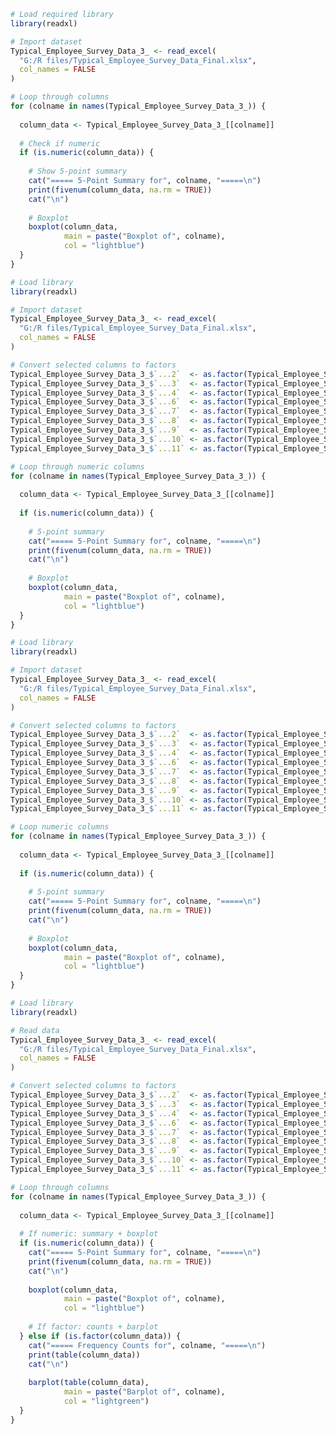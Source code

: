 ```{r}

# Load required library
library(readxl)

# Import dataset
Typical_Employee_Survey_Data_3_ <- read_excel(
  "G:/R files/Typical_Employee_Survey_Data_Final.xlsx",
  col_names = FALSE
)

# Loop through columns
for (colname in names(Typical_Employee_Survey_Data_3_)) {
  
  column_data <- Typical_Employee_Survey_Data_3_[[colname]]
  
  # Check if numeric
  if (is.numeric(column_data)) {
    
    # Show 5-point summary
    cat("===== 5-Point Summary for", colname, "=====\n")
    print(fivenum(column_data, na.rm = TRUE))
    cat("\n")
    
    # Boxplot
    boxplot(column_data,
            main = paste("Boxplot of", colname),
            col = "lightblue")
  }
}
```

```{r}
# Load library
library(readxl)

# Import dataset
Typical_Employee_Survey_Data_3_ <- read_excel(
  "G:/R files/Typical_Employee_Survey_Data_Final.xlsx",
  col_names = FALSE
)

# Convert selected columns to factors
Typical_Employee_Survey_Data_3_$`...2`  <- as.factor(Typical_Employee_Survey_Data_3_$`...2`)
Typical_Employee_Survey_Data_3_$`...3`  <- as.factor(Typical_Employee_Survey_Data_3_$`...3`)
Typical_Employee_Survey_Data_3_$`...4`  <- as.factor(Typical_Employee_Survey_Data_3_$`...4`)
Typical_Employee_Survey_Data_3_$`...6`  <- as.factor(Typical_Employee_Survey_Data_3_$`...6`)
Typical_Employee_Survey_Data_3_$`...7`  <- as.factor(Typical_Employee_Survey_Data_3_$`...7`)
Typical_Employee_Survey_Data_3_$`...8`  <- as.factor(Typical_Employee_Survey_Data_3_$`...8`)
Typical_Employee_Survey_Data_3_$`...9`  <- as.factor(Typical_Employee_Survey_Data_3_$`...9`)
Typical_Employee_Survey_Data_3_$`...10` <- as.factor(Typical_Employee_Survey_Data_3_$`...10`)
Typical_Employee_Survey_Data_3_$`...11` <- as.factor(Typical_Employee_Survey_Data_3_$`...11`)
```

```{r}
# Loop through numeric columns
for (colname in names(Typical_Employee_Survey_Data_3_)) {
  
  column_data <- Typical_Employee_Survey_Data_3_[[colname]]
  
  if (is.numeric(column_data)) {
    
    # 5-point summary
    cat("===== 5-Point Summary for", colname, "=====\n")
    print(fivenum(column_data, na.rm = TRUE))
    cat("\n")
    
    # Boxplot
    boxplot(column_data,
            main = paste("Boxplot of", colname),
            col = "lightblue")
  }
}

# Load library
library(readxl)

# Import dataset
Typical_Employee_Survey_Data_3_ <- read_excel(
  "G:/R files/Typical_Employee_Survey_Data_Final.xlsx",
  col_names = FALSE
)

# Convert selected columns to factors
Typical_Employee_Survey_Data_3_$`...2`  <- as.factor(Typical_Employee_Survey_Data_3_$`...2`)
Typical_Employee_Survey_Data_3_$`...3`  <- as.factor(Typical_Employee_Survey_Data_3_$`...3`)
Typical_Employee_Survey_Data_3_$`...4`  <- as.factor(Typical_Employee_Survey_Data_3_$`...4`)
Typical_Employee_Survey_Data_3_$`...6`  <- as.factor(Typical_Employee_Survey_Data_3_$`...6`)
Typical_Employee_Survey_Data_3_$`...7`  <- as.factor(Typical_Employee_Survey_Data_3_$`...7`)
Typical_Employee_Survey_Data_3_$`...8`  <- as.factor(Typical_Employee_Survey_Data_3_$`...8`)
Typical_Employee_Survey_Data_3_$`...9`  <- as.factor(Typical_Employee_Survey_Data_3_$`...9`)
Typical_Employee_Survey_Data_3_$`...10` <- as.factor(Typical_Employee_Survey_Data_3_$`...10`)
Typical_Employee_Survey_Data_3_$`...11` <- as.factor(Typical_Employee_Survey_Data_3_$`...11`)

# Loop numeric columns
for (colname in names(Typical_Employee_Survey_Data_3_)) {
  
  column_data <- Typical_Employee_Survey_Data_3_[[colname]]
  
  if (is.numeric(column_data)) {
    
    # 5-point summary
    cat("===== 5-Point Summary for", colname, "=====\n")
    print(fivenum(column_data, na.rm = TRUE))
    cat("\n")
    
    # Boxplot
    boxplot(column_data,
            main = paste("Boxplot of", colname),
            col = "lightblue")
  }
}
```

```{r}
# Load library
library(readxl)

# Read data
Typical_Employee_Survey_Data_3_ <- read_excel(
  "G:/R files/Typical_Employee_Survey_Data_Final.xlsx",
  col_names = FALSE
)

# Convert selected columns to factors
Typical_Employee_Survey_Data_3_$`...2`  <- as.factor(Typical_Employee_Survey_Data_3_$`...2`)
Typical_Employee_Survey_Data_3_$`...3`  <- as.factor(Typical_Employee_Survey_Data_3_$`...3`)
Typical_Employee_Survey_Data_3_$`...4`  <- as.factor(Typical_Employee_Survey_Data_3_$`...4`)
Typical_Employee_Survey_Data_3_$`...6`  <- as.factor(Typical_Employee_Survey_Data_3_$`...6`)
Typical_Employee_Survey_Data_3_$`...7`  <- as.factor(Typical_Employee_Survey_Data_3_$`...7`)
Typical_Employee_Survey_Data_3_$`...8`  <- as.factor(Typical_Employee_Survey_Data_3_$`...8`)
Typical_Employee_Survey_Data_3_$`...9`  <- as.factor(Typical_Employee_Survey_Data_3_$`...9`)
Typical_Employee_Survey_Data_3_$`...10` <- as.factor(Typical_Employee_Survey_Data_3_$`...10`)
Typical_Employee_Survey_Data_3_$`...11` <- as.factor(Typical_Employee_Survey_Data_3_$`...11`)

# Loop through columns
for (colname in names(Typical_Employee_Survey_Data_3_)) {
  
  column_data <- Typical_Employee_Survey_Data_3_[[colname]]
  
  # If numeric: summary + boxplot
  if (is.numeric(column_data)) {
    cat("===== 5-Point Summary for", colname, "=====\n")
    print(fivenum(column_data, na.rm = TRUE))
    cat("\n")
    
    boxplot(column_data,
            main = paste("Boxplot of", colname),
            col = "lightblue")
    
    # If factor: counts + barplot
  } else if (is.factor(column_data)) {
    cat("===== Frequency Counts for", colname, "=====\n")
    print(table(column_data))
    cat("\n")
    
    barplot(table(column_data),
            main = paste("Barplot of", colname),
            col = "lightgreen")
  }
}
```

